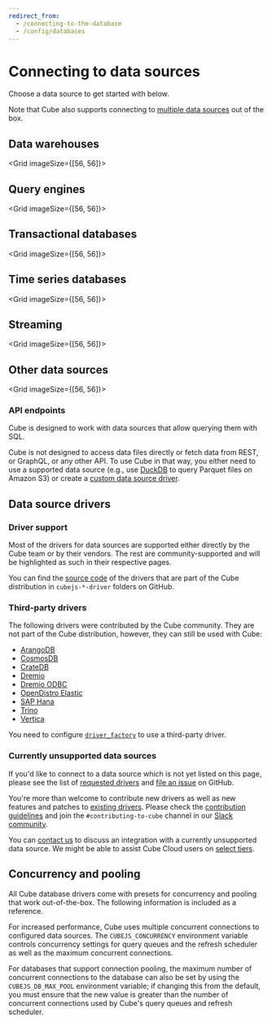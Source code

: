 ```yaml
---
redirect_from:
  - /connecting-to-the-database
  - /config/databases
---
```


# Connecting to data sources

Choose a data source to get started with below.

Note that Cube also supports connecting to [multiple data
sources][ref-config-multi-data-src] out of the box.

## Data warehouses

<Grid imageSize={[56, 56]}>
  <GridItem
    url="data-sources/aws-redshift"
    imageUrl="https://static.cube.dev/icons/redshift.svg"
    title="Amazon Redshift"
  />
  <GridItem
    url="data-sources/google-bigquery"
    imageUrl="https://static.cube.dev/icons/bigquery.svg"
    title="Google BigQuery"
  />
  <GridItem
    url="data-sources/snowflake"
    imageUrl="https://static.cube.dev/icons/snowflake.svg"
    title="Snowflake"
  />
  <GridItem
    url="data-sources/databricks-jdbc"
    imageUrl="https://static.cube.dev/icons/databricks.svg"
    title="Databricks"
  />
  <GridItem
    url="data-sources/ms-fabric"
    imageUrl="https://static.cube.dev/icons/ms-fabric-light.svg"
    title="Microsoft Fabric"
  />
  <GridItem
    url="data-sources/clickhouse"
    imageUrl="https://static.cube.dev/icons/clickhouse.svg"
    title="ClickHouse"
  />
  <GridItem
    url="data-sources/singlestore"
    imageUrl="https://static.cube.dev/icons/singlestore-light.svg"
    title="SingleStore"
  />
  <GridItem
    url="data-sources/firebolt"
    imageUrl="https://static.cube.dev/icons/firebolt.svg"
    title="Firebolt"
  />
   <GridItem
    url="data-sources/vertica"
    imageUrl="https://static.cube.dev/icons/vertica.svg"
    title="Vertica"
  />
</Grid>

## Query engines

<Grid imageSize={[56, 56]}>
  <GridItem
    url="data-sources/aws-athena"
    imageUrl="https://static.cube.dev/icons/athena.svg"
    title="Amazon Athena"
  />
  <GridItem
    url="data-sources/duckdb"
    imageUrl="https://static.cube.dev/icons/duckdb-light.svg"
    title="DuckDB / MotherDuck"
  />
  <GridItem
    url="data-sources/hive"
    imageUrl="https://static.cube.dev/icons/hive.svg"
    title="Hive / SparkSQL"
  />
  <GridItem
    url="data-sources/presto"
    imageUrl="https://static.cube.dev/icons/presto.svg"
    title="Presto"
  />
  <GridItem
    url="data-sources/trino"
    imageUrl="https://static.cube.dev/icons/trino.svg"
    title="Trino"
  />
</Grid>

## Transactional databases

<Grid imageSize={[56, 56]}>
  <GridItem
    url="data-sources/postgres"
    imageUrl="https://static.cube.dev/icons/postgres.svg"
    title="Postgres"
  />
  <GridItem
    url="data-sources/ms-sql"
    imageUrl="https://static.cube.dev/icons/ms-sql.svg"
    title="Microsoft SQL Server"
  />
  <GridItem
    url="data-sources/mysql"
    imageUrl="https://static.cube.dev/icons/mysql.svg"
    title="MySQL"
  />
  <GridItem
    url="data-sources/oracle"
    imageUrl="https://static.cube.dev/icons/oracle.svg"
    title="Oracle"
  />
  <GridItem
    url="data-sources/sqlite"
    imageUrl="https://static.cube.dev/icons/sqlite.svg"
    title="SQLite"
  />
</Grid>

## Time series databases

<Grid imageSize={[56, 56]}>
  <GridItem
    url="data-sources/questdb"
    imageUrl="https://static.cube.dev/icons/questdb.svg"
    title="QuestDB"
  />
</Grid>

## Streaming

<Grid imageSize={[56, 56]}>
  <GridItem
    url="data-sources/ksqldb"
    imageUrl="https://static.cube.dev/icons/ksql.svg"
    title="ksqlDB"
  />
  <GridItem
    url="data-sources/materialize"
    imageUrl="https://static.cube.dev/icons/materialize.svg"
    title="Materialize"
  />
  <GridItem
    url="data-sources/risingwave"
    imageUrl="https://static.cube.dev/icons/risingwave.svg"
    title="RisingWave"
  />
</Grid>

## Other data sources

<Grid imageSize={[56, 56]}>
  <GridItem
    url="data-sources/elasticsearch"
    imageUrl="https://static.cube.dev/icons/elasticsearch.svg"
    title="Elasticsearch"
  />
  <GridItem
    url="data-sources/mongodb"
    imageUrl="https://static.cube.dev/icons/mongo.svg"
    title="MongoDB"
  />
  <GridItem
    url="data-sources/druid"
    imageUrl="https://static.cube.dev/icons/druid.svg"
    title="Druid"
  />
  <GridItem
    url="data-sources/duckdb"
    imageUrl="https://static.cube.dev/icons/parquet.svg"
    title="Parquet"
  />
  <GridItem
    url="data-sources/duckdb"
    imageUrl="https://static.cube.dev/icons/csv.svg"
    title="CSV"
  />
  <GridItem
    url="data-sources/duckdb"
    imageUrl="https://static.cube.dev/icons/json.svg"
    title="JSON"
  />
</Grid>

### API endpoints

Cube is designed to work with data sources that allow querying them with SQL.

Cube is not designed to access data files directly or fetch data from REST,
or GraphQL, or any other API. To use Cube in that way, you either need to use
a supported data source (e.g., use [DuckDB][ref-duckdb] to query Parquet files
on Amazon S3) or create a [custom data source driver](#currently-unsupported-data-sources).

## Data source drivers

### Driver support

Most of the drivers for data sources are supported either directly by the Cube
team or by their vendors. The rest are community-supported and will be
highlighted as such in their respective pages.

You can find the [source code][link-github-packages] of the drivers that are part
of the Cube distribution in `cubejs-*-driver` folders on GitHub. 

### Third-party drivers

The following drivers were contributed by the Cube community. They are not part
of the Cube distribution, however, they can still be used with Cube:

- [ArangoDB](https://www.npmjs.com/package/arangodb-cubejs-driver)
- [CosmosDB](https://www.npmjs.com/package/cosmosdb-cubejs-driver)
- [CrateDB](https://www.npmjs.com/package/cratedb-cubejs-driver)
- [Dremio](https://www.npmjs.com/package/mydremio-cubejs-driver)
- [Dremio ODBC](https://www.npmjs.com/package/dremio-odbc-cubejs-driver)
- [OpenDistro Elastic](https://www.npmjs.com/package/opendistro-cubejs-driver)
- [SAP Hana](https://www.npmjs.com/package/cubejs-hana-driver)
- [Trino](https://www.npmjs.com/package/trino-cubejs-driver)
- [Vertica](https://www.npmjs.com/package/@knowitall/vertica-driver)

You need to configure [`driver_factory`][ref-driver-factory] to use a third-party
driver.

### Currently unsupported data sources

If you'd like to connect to a data source which is not yet listed on this page,
please see the list of [requested drivers](https://github.com/cube-js/cube/issues/7076)
and [file an issue](https://github.com/cube-js/cube/issues) on GitHub.

You're more than welcome to contribute new drivers as well as new features and
patches to
[existing drivers](https://github.com/cube-js/cube/tree/master/packages). Please
check the
[contribution guidelines](https://github.com/cube-js/cube/blob/master/CONTRIBUTING.md#contributing-database-drivers)
and join the `#contributing-to-cube` channel in our
[Slack community](https://slack.cube.dev).

<InfoBox>

You can [contact us](https://cube.dev/contact) to discuss an integration
with a currently unsupported data source. We might be able to assist Cube Cloud
users on [select tiers](https://cube.dev/pricing).

</InfoBox>

## Concurrency and pooling

<InfoBox>

All Cube database drivers come with presets for concurrency and pooling that
work out-of-the-box. The following information is included as a reference.

</InfoBox>

For increased performance, Cube uses multiple concurrent connections to
configured data sources. The `CUBEJS_CONCURRENCY` environment variable controls
concurrency settings for query queues and the refresh scheduler as well as the
maximum concurrent connections.

For databases that support connection pooling,
the maximum number of concurrent connections to the database can also be set by
using the `CUBEJS_DB_MAX_POOL` environment variable; if changing this from the
default, you must ensure that the new value is greater than the number of
concurrent connections used by Cube's query queues and refresh scheduler.


[ref-config-multi-data-src]: /product/configuration/advanced/multiple-data-sources
[ref-driver-factory]: /reference/configuration/config#driver_factory
[ref-duckdb]: /product/configuration/data-sources/duckdb
[link-github-packages]: https://github.com/cube-js/cube/tree/master/packages